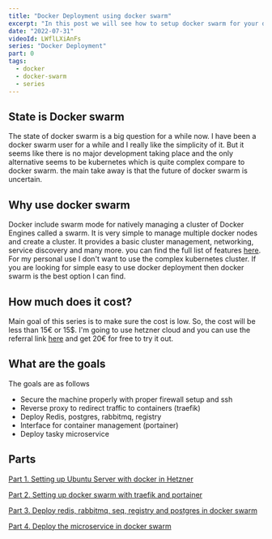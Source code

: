 ```yaml
---
title: "Docker Deployment using docker swarm"
excerpt: "In this post we will see how to setup docker swarm for your development environment."
date: "2022-07-31"
videoId: LWflLXiAnFs
series: "Docker Deployment"
part: 0
tags:
  - docker
  - docker-swarm
  - series
---
```

<TOCInline toc={props.toc} asDisclosure />

## State is Docker swarm

The state of docker swarm is a big question for a while now. I have been a docker swarm user for a while and I really like the simplicity of it. But it seems like there is no major development taking place and the only alternative seems to be kubernetes which is quite complex compare to docker swarm. the main take away is that the future of docker swarm is uncertain.

## Why use docker swarm

Docker include swarm mode for natively managing a cluster of Docker Engines called a swarm. It is very simple to manage multiple docker nodes and create a cluster. It provides a basic cluster management, networking, service discovery and many more. you can find the full list of features [here](https://docs.docker.com/engine/swarm/#feature-highlights). For my personal use I don't want to use the complex kubernetes cluster. If you are looking for simple easy to use docker deployment then docker swarm is the best option I can find.

## How much does it cost?

Main goal of this series is to make sure the cost is low. So, the cost will be less than 15€ or 15$. I'm going to use hetzner cloud and you can use the referral link [here](https://hetzner.cloud/?ref=ENhA4rCZ5JUM) and get 20€ for free to try it out.

## What are the goals

The goals are as follows

- Secure the machine properly with proper firewall setup and ssh
- Reverse proxy to redirect traffic to containers (traefik)
- Deploy Redis, postgres, rabbitmq, registry
- Interface for container management (portainer)
- Deploy tasky microservice

## Parts

[Part 1. Setting up Ubuntu Server with docker in Hetzner](/posts/part-1-setup-docker-with-ubuntu-server-in-hetzner)

[Part 2. Setting up docker swarm with traefik and portainer](/posts/part-2-setup-docker-swarm-with-traefik-and-portainer)

[Part 3. Deploy redis, rabbitmq, seq, registry and postgres in docker swarm](/posts/part-3-deploy-registry-redis-rabitmq-postgresql-in-docker)

[Part 4. Deploy the microservice in docker swarm](/posts/part-4-prepare-and-deploy-microservice-in-docker)